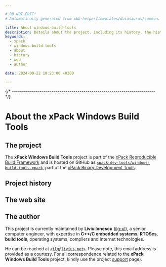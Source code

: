 ```yaml
---

# DO NOT EDIT!
# Automatically generated from xbb-helper/templates/docusaurus/common.

title: About windows-build-tools
description: Details about the project, including its history, the history of the website, and details about the author.
keywords:
  - xpack
  - windows-build-tools
  - about
  - history
  - web
  - author

date: 2024-09-22 10:23:00 +0300

---
```



{/* ------------------------------------------------------------------------ */}

# About the xPack Windows Build Tools

## The project

The **xPack Windows Build Tools** project is part of the
[xPack Reproducible Build Framework](https://xpack.github.io)
and is hosted on GitHub as
[`xpack-dev-tools/windows-build-tools-xpack`](https://github.com/xpack-dev-tools/windows-build-tools-xpack/),
part of the [xPack Binary Development Tools](https://github.com/xpack-dev-tools/).

<MoreIntro/>

## Project history

<History/>

## The web site

<Website/>

## The author

This project is currently maintained by **Liviu Ionescu**
([ilg-ul](https://github.com/ilg-ul)),
a senior computer engineer, with expertise in **C++/C embedded systems**,
**RTOSes**, **build tools**, operating systems, compilers
and Internet technologies.

He can be reached at [`<ilg@livius.net>`](mailto:ilg@livius.net).
Please note, this email address is provided as a courtesy.
For all correspondence related to the **xPack Windows Build Tools**
project, kindly use the project [support](/docs/support/) page).
